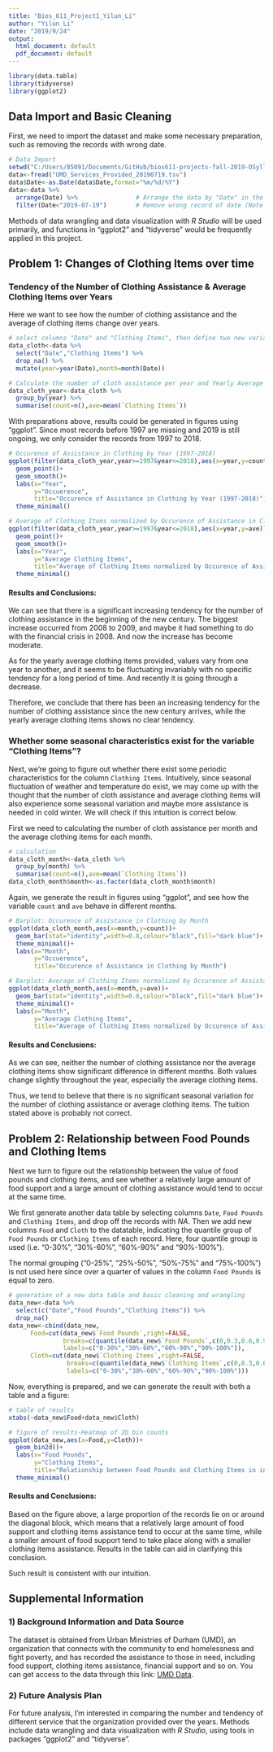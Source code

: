 ```yaml
---
title: "Bios_611_Project1_Yilun_Li"
author: "Yilun Li"
date: "2019/9/24"
output:
  html_document: default
  pdf_document: default
---
```


```r
library(data.table)
library(tidyverse)
library(ggplot2)
```

## Data Import and Basic Cleaning  

First, we need to import the dataset and make some necessary preparation, such as removing the records with wrong date.  

```r
# Data Import
setwd("C:/Users/85091/Documents/GitHub/bios611-projects-fall-2019-OSylli/project_1/data")
data<-fread("UMD_Services_Provided_20190719.tsv")
data$Date<-as.Date(data$Date,format="%m/%d/%Y")
data<-data %>%
  arrange(Date) %>%                # Arrange the data by "Date" in the ascending order
  filter(Date<"2019-07-19")        # Remove wrong record of date (Note that the tsv file is provided on 20190719)
```

Methods of data wrangling and data visualization with *R Studio* will be used primarily, and functions in "ggplot2" and "tidyverse" would be frequently applied in this project.

## Problem 1: Changes of Clothing Items over time

### Tendency of the Number of Clothing Assistance & Average Clothing Items over Years

Here we want to see how the number of clothing assistance and the average of clothing items change over years.

```r
# select columns "Date" and "Clothing Items", then define two new variables "year" and "month" based on "Date"
data_cloth<-data %>%
  select("Date","Clothing Items") %>%
  drop_na() %>%
  mutate(year=year(Date),month=month(Date))

# Calculate the number of cloth assistance per year and Yearly Average of Clothing Items Assistance
data_cloth_year<-data_cloth %>%
  group_by(year) %>%
  summarise(count=n(),ave=mean(`Clothing Items`))
```

With preparations above, results could be generated in figures using "ggplot". Since most records before 1997 are missing and 2019 is still ongoing, we only consider the records from 1997 to 2018.  

```r
# Occurence of Assistance in Clothing by Year (1997-2018)
ggplot(filter(data_cloth_year,year>=1997&year<=2018),aes(x=year,y=count))+
  geom_point()+
  geom_smooth()+
  labs(x="Year",
       y="Occuerence",
       title="Occurence of Assistance in Clothing by Year (1997-2018)")+
  theme_minimal()

# Average of Clothing Items normalized by Occurence of Assistance in Clothing (1997-2018)
ggplot(filter(data_cloth_year,year>=1997&year<=2018),aes(x=year,y=ave))+
  geom_point()+
  geom_smooth()+
  labs(x="Year",
       y="Average Clothing Items",
       title="Average of Clothing Items normalized by Occurence of Assistance in Clothing (1997-2018)")+
  theme_minimal()
```

#### Results and Conclusions:

We can see that there is a significant increasing tendency for the number of clothing assistance in the beginning of the new century. The biggest increase occurred from 2008 to 2009, and maybe it had something to do with the financial crisis in 2008. And now the increase has become moderate. 

As for the yearly average clothing items provided, values vary from one year to another, and it seems to be fluctuating invariably with no specific tendency for a long period of time. And recently it is going through a decrease.

Therefore, we conclude that there has been an increasing tendency for the number of clothing assistance since the new century arrives, while the yearly average clothing items shows no clear tendency.

### Whether some seasonal characteristics exist for the variable "Clothing Items"?

Next, we're going to figure out whether there exist some periodic characteristics for the column `Clothing Items`. Intuitively, since seasonal fluctuation of weather and temperature do exist, we may come up with the thought that the number of cloth assistance and average clothing items will also experience some seasonal variation and maybe more assistance is needed in cold winter. We will check if this intuition is correct below.

First we need to calculating the number of cloth assistance per month and the average clothing items for each month.

```r
# calculation
data_cloth_month<-data_cloth %>%
  group_by(month) %>%
  summarise(count=n(),ave=mean(`Clothing Items`))
data_cloth_month$month<-as.factor(data_cloth_month$month)
```

Again, we generate the result in figures using "ggplot", and see how the variable `count` and `ave` behave in different months.  

```r
# Barplot: Occurence of Assistance in Clothing by Month
ggplot(data_cloth_month,aes(x=month,y=count))+
  geom_bar(stat="identity",width=0.8,colour="black",fill="dark blue")+
  theme_minimal()+
  labs(x="Month",
       y="Occuerence",
       title="Occurence of Assistance in Clothing by Month")

# Barplot: Average of Clothing Items normalized by Occurence of Assistance in each Month
ggplot(data_cloth_month,aes(x=month,y=ave))+
  geom_bar(stat="identity",width=0.8,colour="black",fill="dark blue")+
  theme_minimal()+
  labs(x="Month",
       y="Average Clothing Items",
       title="Average of Clothing Items normalized by Occurence of Assistance in Clothing by Month")
```

#### Results and Conclusions:

As we can see, neither the number of clothing assistance nor the average clothing items show significant difference in different months. Both values change slightly throughout the year, especially the average clothing items. 

Thus, we tend to believe that there is no significant seasonal variation for the number of clothing assistance or average clothing items. The tuition stated above is probably not correct.

## Problem 2: Relationship between Food Pounds and Clothing Items

Next we turn to figure out the relationship between the value of food pounds and clothing items, and see whether a relatively large amount of food support and a large amount of clothing assistance would tend to occur at the same time. 

We first generate another data table by selecting columns `Date`, `Food Pounds` and `Clothing Items`, and drop off the records with *NA*. Then we add new columns `Food` and `Cloth` to the datatable, indicating the quantile group of `Food Pounds` or `Clothing Items` of each record. Here, four quantile group is used (i.e. "0-30%", "30%-60%", "60%-90%" and "90%-100%"). 

The normal grouping ("0-25%", "25%-50%", "50%-75%" and "75%-100%") is not used here since over a quarter of values in the column `Food Pounds` is equal to zero.

```r
# generation of a new data table and basic cleaning and wrangling
data_new<-data %>%
  select(c("Date","Food Pounds","Clothing Items")) %>%
  drop_na()
data_new<-cbind(data_new,
      Food=cut(data_new$`Food Pounds`,right=FALSE,
               breaks=c(quantile(data_new$`Food Pounds`,c(0,0.3,0.6,0.9)),max(data_new$`Food Pounds`)+1),
               labels=c("0-30%","30%-60%","60%-90%","90%-100%")),
      Cloth=cut(data_new$`Clothing Items`,right=FALSE,
                breaks=c(quantile(data_new$`Clothing Items`,c(0,0.3,0.6,0.9)),max(data_new$`Clothing Items`)+1),
                labels=c("0-30%","30%-60%","60%-90%","90%-100%")))
```


Now, everything is prepared, and we can generate the result with both a table and a figure:  

```r
# table of results
xtabs(~data_new$Food+data_new$Cloth)

# figure of results-Heatmap of 2D bin counts
ggplot(data_new,aes(x=Food,y=Cloth))+
  geom_bin2d()+
  labs(x="Food Pounds",
       y="Clothing Items",
       title="Relationship between Food Pounds and Clothing Items in individual assistance case")+
  theme_minimal()
```

#### Results and Conclusions:

Based on the figure above, a large proportion of the records lie on or around the diagonal block, which means that a relatively large amount of food support and clothing items assistance tend to occur at the same time, while a smaller amount of food support tend to take place along with a smaller clothing items assistance. Results in the table can aid in clarifying this conclusion.

Such result is consistent with our intuition.

## Supplemental Information

### 1) Background Information and Data Source

The dataset is obtained from Urban Ministries of Durham (UMD), an organization that connects with the community to end homelessness and fight poverty, and has recorded the assistance to those in need, including food support, clothing items assistance, financial support and so on. You can get access to the data through this link: [UMD Data](https://github.com/biodatascience/datasci611/tree/gh-pages/data/project1_2019).

### 2) Future Analysis Plan

For future analysis, I'm interested in comparing the number and tendency of different service that the organization provided over the years. Methods include data wrangling and data visualization with *R Studio*, using tools in packages "ggplot2" and "tidyverse".